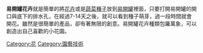 '''易開罐花卉'''就是簡單的將[[花卉|花卉]]或是[[蔬菜|蔬菜]][[種子|種子]]放到[[易開罐|易開罐]]裡面，只要打開易開罐的開口與底下的排水孔，在經過7-14天之後，就可以看到種子萌芽，過一段時間就會開花。雖然是很簡單的產品，卻有著無限的創意。易開罐花卉種類包羅萬象，可以創造出自己喜歡的小花園。

[[Category:花|Category:花]]
[[Category:園藝技術|Category:園藝技術]]